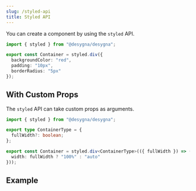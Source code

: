```yaml
---
slug: /styled-api
title: Styled API
---
```


You can create a component by using the `styled` API.

```ts
import { styled } from "@desygna/desygna";

export const Container = styled.div({
  backgroundColor: "red",
  padding: "10px",
  borderRadius: "5px"
});
```

## With Custom Props

The `styled` API can take custom props as arguments.

```ts
import { styled } from "@desygna/desygna";

export type ContainerType = {
  fullWidth?: boolean;
};

export const Container = styled.div<ContainerType>(({ fullWidth }) => ({
  width: fullWidth ? "100%" : "auto"
}));
```

## Example


<StyledApi />
